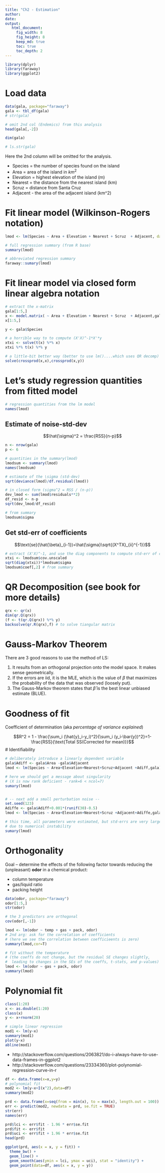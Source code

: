 ---
title: "Ch2 - Estimation"
author: 
date: 
output:
   html_document:
     fig_width: 8
     fig_height: 8
     keep_md: true
     toc: true
     toc_depth: 2
---

```{r warning=FALSE,message=FALSE}
library(dplyr)
library(faraway)
library(ggplot2)
```

# Load data

```{r}
data(gala, package="faraway")
gala <- tbl_df(gala)
# str(gala)

# omit 2nd col (Endemics) from this analysis
head(gala[,-2])

dim(gala)

# ls.str(gala)
```

Here the 2nd column will be omitted for the analysis.

- Species = the number of species found on the island
- Area = area of the island in $km^2$
- Elevation = highest elevation of the island (m)
- Nearest = the distance from the nearest island (km)
- Scruz = distance from Santa Cruz
- Adjacent - the area of the adjacent island (km^2)

# Fit linear model (Wilkinson-Rogers notation)
```{r}
lmod <- lm(Species ~ Area + Elevation + Nearest + Scruz  + Adjacent, data=gala)

# full regression summary (from R base)
summary(lmod)

# abbreviated regression summary
faraway::sumary(lmod)
```

# Fit linear model via closed form linear algebra notation
```{r}
# extract the x-matrix
gala[1:5,]
x <- model.matrix( ~ Area + Elevation + Nearest + Scruz  + Adjacent,gala)
x[1:5,]

y <- gala$Species

# a horrible way to to compute (X'X)^-1*X'*y
xtxi <- solve(t(x) %*% x)
xtxi %*% t(x) %*% y

# a little-bit better way (better to use lm()....which uses QR decomp)
solve(crossprod(x,x),crossprod(x,y))
```

# Let's study regression quantities from fitted model
```{r}
# regression quantities from the lm model
names(lmod)
```

## Estimate of noise-std-dev
$$\hat{\sigma}^2 = \frac{RSS}{n-p}$$
```{r}
n <- nrow(gala)
p <- 6

# quantities in the summary(lmod)
lmodsum <- summary(lmod)
names(lmodsum)

# estimate of the \sigma (std-dev)
sqrt(deviance(lmod)/df.residual(lmod))

# in closed form (sigma^2 = RSS / (n-p))
dev_lmod <- sum(lmod$residuals**2)
df_resid <- n-p
sqrt(dev_lmod/df_resid)

# from summary
lmodsum$sigma 
```

## Get std-err of coefficients
$$\text{se}(\hat{\beta}_{i-1})=\hat{\sigma}\sqrt{(X^TX)_{ii}^{-1}}$$
```{r}
# extract (X'X)^-1, and use the diag components to compute std-err of coeffs
xtxi <- lmodsum$cov.unscaled
sqrt(diag(xtxi))*lmodsum$sigma 
lmodsum$coef[,2] # from summary
```

# QR Decomposition (see book for more details)
```{r}
qrx <- qr(x)
dim(qr.Q(qrx))
(f <- t(qr.Q(qrx)) %*% y)
backsolve(qr.R(qrx),f) # to solve tiangular matrix
```

# Gauss-Markov Theorem
There are 3 good reasons to use the method of LS:

1. It results from an orthogonal projection onto the model space. It makes sense geometrically. 
2. If the errors are iid, it is the MLE, which is the value of $\beta$ that maximizes the probability of the data that was observed (loosely put). 
3. The Gauss-Markov theorem states that $\hat{\beta}$ is the best linear unbiased estimate (BLUE).

# Goodness of fit
Coefficient of determination (aka *percentage of variance explained*)

$$R^2 = 1 - \frac{\sum_i (\hat{y}_i-y_i)^2}{\sum_i (y_i-\bar{y})^2}=1-\frac{RSS}{\text{Total SS(Corrected for mean)}}$$
# Identifiability
```{r}
# deliberately introduce a linearly dependent variable
gala$Adiff <- gala$Area -gala$Adjacent
lmod <- lm(Species ~ Area+Elevation+Nearest+Scruz+Adjacent +Adiff,gala)

# here we should get a message about singularity 
# (X is now rank deficient - rank=6 < ncol=7)
sumary(lmod)


# -- next add a small perturbation noise --
set.seed(123)
Adiffe <- gala$Adiff+0.001*(runif(30)-0.5)
lmod <- lm(Species ~ Area+Elevation+Nearest+Scruz +Adjacent+Adiffe,gala)

# this time, all parameters were estimated, but std-errs are very large
# due to numerical instability
sumary(lmod)
```

# Orthogonality
Goal -- determine the effects of the following factor towards reducing the (unpleasant) **odor** in a chemical product:

- column temperature
- gas/liquid ratio 
- packing height

```{r}
data(odor, package="faraway")
odor[1:5,]
str(odor)

# the 3 predictors are orthogonal
cov(odor[,-1])

lmod <- lm(odor ~ temp + gas + pack, odor)
# 2nd arg: ask for the correlation of coefficients
# (here we see the correlation between coefficieents is zero)
summary(lmod,cor=T) 

# fit without the temperature 
# (the coeffs do not change, but the residual SE changes slightly,
#  leading to changes in the SEs of the coeffs, t-stats, and p-values)
lmod <- lm(odor ~ gas + pack, odor)
summary(lmod)
```

# Polynomial fit
```{r}
class(1:20)
x <- as.double(1:20)
class(x)
y <- x+rnorm(20)

# simple linear regression
mod1 <- lm(y~x)
summary(mod1)
plot(y~x)
abline(mod1)
```

- http://stackoverflow.com/questions/2063821/do-i-always-have-to-use-data-frames-in-ggplot2
- http://stackoverflow.com/questions/23334360/plot-polynomial-regression-curve-in-r

```{r}
df <- data.frame(x=x,y=y)
# polynomial fit
mod2 <- lm(y~x+I(x^2),data=df)
summary(mod2)

prd <- data.frame(x=seq(from = min(x), to = max(x), length.out = 100))
err <- predict(mod2, newdata = prd, se.fit = TRUE)
str(err)
names(err)

prd$lci <- err$fit - 1.96 * err$se.fit
prd$fit <- err$fit
prd$uci <- err$fit + 1.96 * err$se.fit
head(prd)

ggplot(prd, aes(x = x, y = fit)) +
  theme_bw() +
  geom_line() +
  geom_smooth(aes(ymin = lci, ymax = uci), stat = "identity") +
  geom_point(data=df, aes(x = x, y = y))
```

